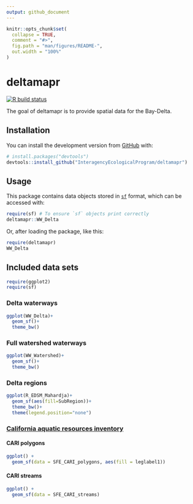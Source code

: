```yaml
---
output: github_document
---
```


<!-- README.md is generated from README.Rmd. Please edit that file -->

```r
knitr::opts_chunk$set(
  collapse = TRUE,
  comment = "#>",
  fig.path = "man/figures/README-",
  out.width = "100%"
)
```

# deltamapr

<!-- badges: start -->
[![R build status](https://github.com/InteragencyEcologicalProgram/deltamapr/workflows/R-CMD-check/badge.svg)](https://github.com/InteragencyEcologicalProgram/deltamapr/actions)
<!-- badges: end -->

The goal of deltamapr is to provide spatial data for the Bay-Delta.

## Installation

You can install the development version from [GitHub](https://github.com/) with:

``` r
# install.packages("devtools")
devtools::install_github("InteragencyEcologicalProgram/deltamapr")
```

## Usage

This package contains data objects stored in [`sf`](https://r-spatial.github.io/sf/) format, which can be accessed with:
```r
require(sf) # To ensure `sf` objects print correctly
deltamapr::WW_Delta
```

Or, after loading the package, like this:

```r
require(deltamapr)
WW_Delta
```


## Included data sets

```r
require(ggplot2)
require(sf)
```

### Delta waterways

```r
ggplot(WW_Delta)+
  geom_sf()+
  theme_bw()
```

### Full watershed waterways

```r
ggplot(WW_Watershed)+
  geom_sf()+
  theme_bw()
```


### Delta regions

```r
ggplot(R_EDSM_Mahardja)+
  geom_sf(aes(fill=SubRegion))+
  theme_bw()+
  theme(legend.position="none")
```

### [California aquatic resources inventory](https://www.sfei.org/data/california-aquatic-resource-inventory-cari-version-03-gis-data#sthash.zuIpGDaQ.dpbs)

#### CARI polygons

```r
ggplot() +
  geom_sf(data = SFE_CARI_polygons, aes(fill = leglabel1))
```

#### CARI streams

```r
ggplot() +
  geom_sf(data = SFE_CARI_streams)
```
